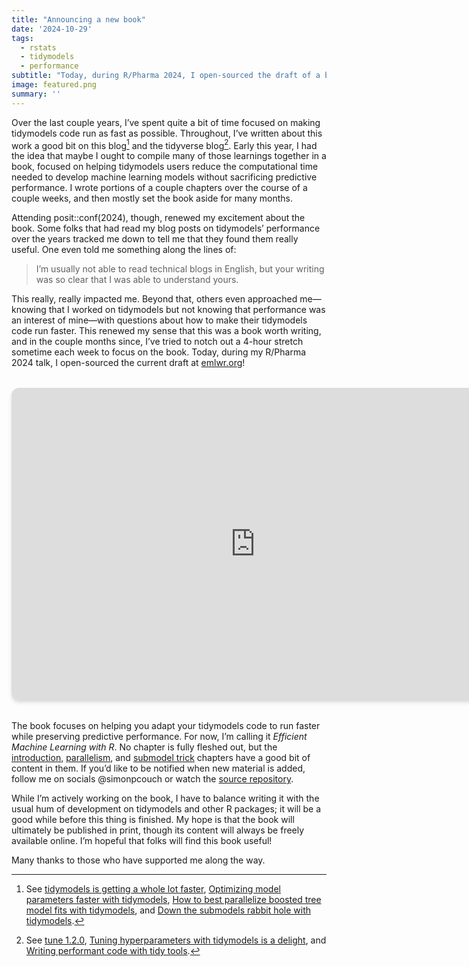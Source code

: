 ```yaml
---
title: "Announcing a new book"
date: '2024-10-29'
tags:
  - rstats
  - tidymodels
  - performance
subtitle: "Today, during R/Pharma 2024, I open-sourced the draft of a book I've been working on."
image: featured.png
summary: ''
---
```


Over the last couple years, I've spent quite a bit of time focused on making tidymodels code run as fast as possible. Throughout, I've written about this work a good bit on this blog^[See [tidymodels is getting a whole lot faster](https://www.simonpcouch.com/blog/2023-03-24-speedups-2023), [Optimizing model parameters faster with tidymodels](https://www.simonpcouch.com/blog/2023-08-04-parallel-racing/), [How to best parallelize boosted tree model fits with tidymodels](https://www.simonpcouch.com/blog/2024-05-13-parallel/), and [Down the submodels rabbit hole with tidymodels](https://www.simonpcouch.com/blog/2023-10-11-submodels-rabbit-hole/).] and the tidyverse blog^[See [tune 1.2.0](https://www.tidyverse.org/blog/2024/04/tune-1-2-0/), [Tuning hyperparameters with tidymodels is a delight](https://www.tidyverse.org/blog/2023/04/tuning-delights/#speedups), and [Writing performant code with tidy tools](https://www.tidyverse.org/blog/2023/04/performant-packages/).].
Early this year, I had the idea that maybe I ought to compile many of those learnings together in a book, focused on helping tidymodels users reduce the computational time needed to develop machine learning models without sacrificing predictive performance. I wrote portions of a couple chapters over the course of a couple weeks, and then mostly set the book aside for many months.

Attending posit::conf(2024), though, renewed my excitement about the book. Some folks that had read my blog posts on tidymodels' performance over the years tracked me down to tell me that they found them really useful. One even told me something along the lines of:

> I'm usually not able to read technical blogs in English, but your writing was so clear that I was able to understand yours.

This really, really impacted me. Beyond that, others even approached me—knowing that I worked on tidymodels but not knowing that performance was an interest of mine—with questions about how to make their tidymodels code run faster. This renewed my sense that this was a book worth writing, and in the couple months since, I've tried to notch out a 4-hour stretch sometime each week to focus on the book. Today, during my R/Pharma 2024 talk, I open-sourced the current draft at [emlwr.org](https://emlwr.org)!

```{=html}
<div style="margin: 2rem auto; border-radius: 12px; overflow: hidden; box-shadow: 0 4px 6px 0px rgba(0, 0, 0, 0.1), 0 2px 4px -1px rgba(0, 0, 0, 0.06); width: 780px;">
  <iframe width="780" height="500" src="https://emlwr.org/" title="Efficient Machine Learning with R" style="border: none;"></iframe>
</div>
```

<!-- TODO: "blend" this in a bit? -->

The book focuses on helping you adapt your tidymodels code to run faster while preserving predictive performance. For now, I'm calling it _Efficient Machine Learning with R_. No chapter is fully fleshed out, but the [introduction](https://emlwr.org/intro.html), [parallelism](https://emlwr.org/parallelism.html), and [submodel trick](https://emlwr.org/submodel.html) chapters have a good bit of content in them. If you'd like to be notified when new material is added, follow me on socials \@simonpcouch or watch the [source repository](https://github.com/simonpcouch/emlwr).

While I'm actively working on the book, I have to balance writing it with the usual hum of development on tidymodels and other R packages; it will be a good while before this thing is finished. My hope is that the book will ultimately be published in print, though its content will always be freely available online. I'm hopeful that folks will find this book useful!

Many thanks to those who have supported me along the way. 
